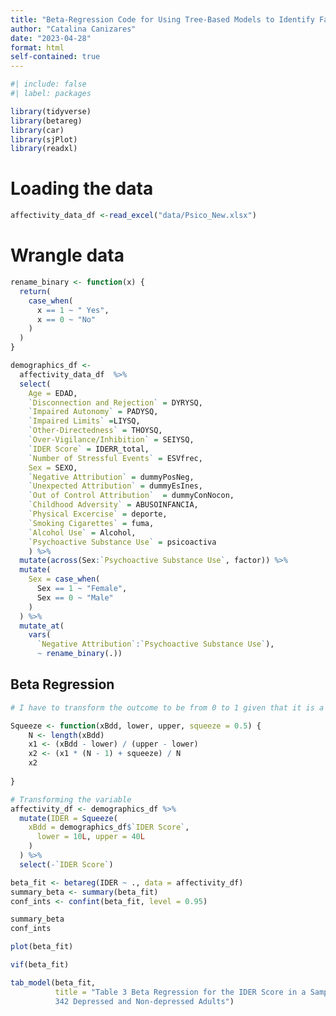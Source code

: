 ```yaml
---
title: "Beta-Regression Code for Using Tree-Based Models to Identify Factors Contributing to Trait Negative Affect in Adults with and without Major Depression Manuscript"
author: "Catalina Canizares"
date: "2023-04-28"
format: html
self-contained: true
---
```



```r
#| include: false
#| label: packages

library(tidyverse)
library(betareg)
library(car)
library(sjPlot)
library(readxl)
```

# Loading the data
```r
affectivity_data_df <-read_excel("data/Psico_New.xlsx")
```

# Wrangle data

```r
rename_binary <- function(x) {
  return(
    case_when(
      x == 1 ~ " Yes",
      x == 0 ~ "No"
    )
  )
}

demographics_df <-
  affectivity_data_df  %>%
  select(
    Age = EDAD,
    `Disconnection and Rejection` = DYRYSQ, 
    `Impaired Autonomy` = PADYSQ, 
    `Impaired Limits` =LIYSQ, 
    `Other-Directedness` = THOYSQ, 
    `Over-Vigilance/Inhibition` = SEIYSQ,
    `IDER Score` = IDERR_total, 
    `Number of Stressful Events` = ESVfrec, 
    Sex = SEXO,
    `Negative Attribution` = dummyPosNeg, 
    `Unexpected Attribution` = dummyEsInes, 
    `Out of Control Attribution`  = dummyConNocon,
    `Childhood Adversity` = ABUSOINFANCIA, 
    `Physical Excercise` = deporte, 
    `Smoking Cigarettes` = fuma, 
    `Alcohol Use` = Alcohol, 
    `Psychoactive Substance Use` = psicoactiva
    ) %>%
  mutate(across(Sex:`Psychoactive Substance Use`, factor)) %>% 
  mutate(
    Sex = case_when(
      Sex == 1 ~ "Female",
      Sex == 0 ~ "Male"
    )
  ) %>%
  mutate_at(
    vars(
      `Negative Attribution`:`Psychoactive Substance Use`),
      ~ rename_binary(.)) 

```


## Beta Regression

```r

# I have to transform the outcome to be from 0 to 1 given that it is a score that only goes from 10 to 40, it is bounded. This function was created by Dr. Gabriel Odom. Please find the documentation in script named liker_squeezer_202303314

Squeeze <- function(xBdd, lower, upper, squeeze = 0.5) {
	N <- length(xBdd)
	x1 <- (xBdd - lower) / (upper - lower)
	x2 <- (x1 * (N - 1) + squeeze) / N
	x2
	
}

# Transforming the variable
affectivity_df <- demographics_df %>% 
  mutate(IDER = Squeeze(
    xBdd = demographics_df$`IDER Score`,
	  lower = 10L, upper = 40L
    )
  ) %>% 
  select(-`IDER Score`)

```

```r

beta_fit <- betareg(IDER ~ ., data = affectivity_df)
summary_beta <- summary(beta_fit)
conf_ints <- confint(beta_fit, level = 0.95)

summary_beta
conf_ints 
```

```r
plot(beta_fit)
```


```r
vif(beta_fit)
```


```r
tab_model(beta_fit,
          title = "Table 3 Beta Regression for the IDER Score in a Sample of
          342 Depressed and Non-depressed Adults")
```

